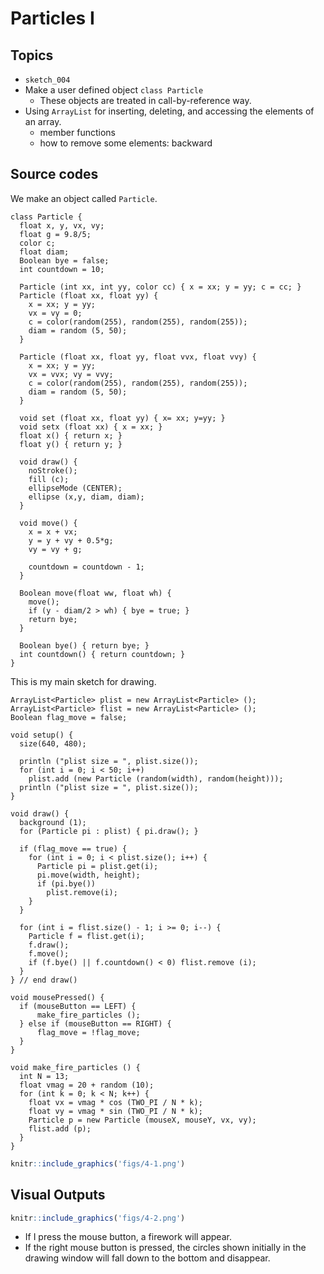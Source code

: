 
# Particles I

## Topics

* `sketch_004`
* Make a user defined object `class Particle`
    - These objects are treated in call-by-reference way.
    
* Using `ArrayList` for inserting, deleting, and accessing the elements of an array.
    - member functions
    - how to remove some elements: backward


## Source codes

We make an object called `Particle`.

```Rcpp
class Particle {
  float x, y, vx, vy;
  float g = 9.8/5;
  color c;
  float diam;
  Boolean bye = false;
  int countdown = 10;
  
  Particle (int xx, int yy, color cc) { x = xx; y = yy; c = cc; }
  Particle (float xx, float yy) {
    x = xx; y = yy;
    vx = vy = 0;
    c = color(random(255), random(255), random(255));
    diam = random (5, 50);
  }

  Particle (float xx, float yy, float vvx, float vvy) {
    x = xx; y = yy;
    vx = vvx; vy = vvy;
    c = color(random(255), random(255), random(255));
    diam = random (5, 50);
  }

  void set (float xx, float yy) { x= xx; y=yy; }
  void setx (float xx) { x = xx; }
  float x() { return x; }
  float y() { return y; }
  
  void draw() {
    noStroke();
    fill (c);
    ellipseMode (CENTER);
    ellipse (x,y, diam, diam);
  }
  
  void move() {
    x = x + vx;
    y = y + vy + 0.5*g;
    vy = vy + g;
    
    countdown = countdown - 1;
  }
  
  Boolean move(float ww, float wh) {
    move();
    if (y - diam/2 > wh) { bye = true; }
    return bye;
  }
  
  Boolean bye() { return bye; }
  int countdown() { return countdown; }
}
```

This is my main sketch for drawing.

```Rcpp
ArrayList<Particle> plist = new ArrayList<Particle> ();
ArrayList<Particle> flist = new ArrayList<Particle> ();
Boolean flag_move = false;

void setup() {
  size(640, 480);
   
  println ("plist size = ", plist.size());
  for (int i = 0; i < 50; i++)
    plist.add (new Particle (random(width), random(height)));
  println ("plist size = ", plist.size());
}

void draw() {
  background (1);
  for (Particle pi : plist) { pi.draw(); }
  
  if (flag_move == true) {
    for (int i = 0; i < plist.size(); i++) {
      Particle pi = plist.get(i);
      pi.move(width, height);
      if (pi.bye()) 
        plist.remove(i);
    }
  }
  
  for (int i = flist.size() - 1; i >= 0; i--) {
    Particle f = flist.get(i);
    f.draw();
    f.move();
    if (f.bye() || f.countdown() < 0) flist.remove (i);
  }
} // end draw()

void mousePressed() {
  if (mouseButton == LEFT) {
      make_fire_particles ();
  } else if (mouseButton == RIGHT) {
      flag_move = !flag_move;
  }
}

void make_fire_particles () {
  int N = 13;
  float vmag = 20 + random (10);
  for (int k = 0; k < N; k++) {
    float vx = vmag * cos (TWO_PI / N * k);
    float vy = vmag * sin (TWO_PI / N * k);
    Particle p = new Particle (mouseX, mouseY, vx, vy);
    flist.add (p);
  }
}
```


```r
knitr::include_graphics('figs/4-1.png')
```

## Visual Outputs

```r
knitr::include_graphics('figs/4-2.png')
```

- If I press the mouse button, a firework will appear. 
- If the right mouse button is pressed, the circles shown initially in the drawing window will fall down to the bottom and disappear.